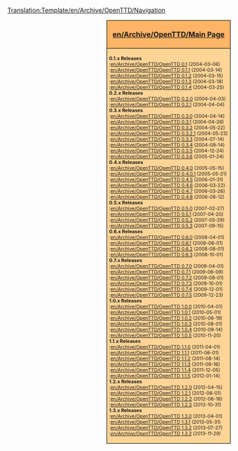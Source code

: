 <noinclude>[[Translation:Template/en/Archive/OpenTTD/Navigation]]</noinclude><div style="float:right; padding-left:12px; background:#ffffff;">
<div style="border:1px solid #000000; background:#ffb466; padding:5px; -moz-border-radius-topleft:5px; -moz-border-radius-topright:5px; font-size: 12pt;">
<center><strong><font size="3">[[en/Archive/OpenTTD/Main Page]]</font></strong></center>
</div>
<div style="border:1px solid black; border-top-width: 0px; background:#ffd496; padding:5px; -moz-border-radius-bottomleft:5px; -moz-border-radius-bottomright:8px; font-size: 8pt;">
'''0.1.x Releases'''<br>
:[[en/Archive/OpenTTD/OpenTTD 0.1]] (2004-03-06)<br>
:[[en/Archive/OpenTTD/OpenTTD 0.1.1]] (2004-03-14)<br>
:[[en/Archive/OpenTTD/OpenTTD 0.1.2]] (2004-03-15)<br>
:[[en/Archive/OpenTTD/OpenTTD 0.1.3]] (2004-03-18)<br>
:[[en/Archive/OpenTTD/OpenTTD 0.1.4]] (2004-03-25)<br>

'''0.2.x Releases'''<br>
:[[en/Archive/OpenTTD/OpenTTD 0.2.0]] (2004-04-03)<br>
:[[en/Archive/OpenTTD/OpenTTD 0.2.1]] (2004-04-04)<br>

'''0.3.x Releases'''<br>
:[[en/Archive/OpenTTD/OpenTTD 0.3.0]] (2004-04-14)<br>
:[[en/Archive/OpenTTD/OpenTTD 0.3.1]] (2004-04-26)<br>
:[[en/Archive/OpenTTD/OpenTTD 0.3.2]] (2004-05-22)<br>
:[[en/Archive/OpenTTD/OpenTTD 0.3.2.1]] (2004-05-23)<br>
:[[en/Archive/OpenTTD/OpenTTD 0.3.3]] (2004-07-14)<br>
:[[en/Archive/OpenTTD/OpenTTD 0.3.4]] (2004-09-14)<br>
:[[en/Archive/OpenTTD/OpenTTD 0.3.5]] (2004-12-24)<br>
:[[en/Archive/OpenTTD/OpenTTD 0.3.6]] (2005-01-24)<br>

'''0.4.x Releases'''<br>
:[[en/Archive/OpenTTD/OpenTTD 0.4.0]] (2005-05-15)<br>
:[[en/Archive/OpenTTD/OpenTTD 0.4.0.1]] (2005-05-21)<br>
:[[en/Archive/OpenTTD/OpenTTD 0.4.5]] (2006-01-31)<br>
:[[en/Archive/OpenTTD/OpenTTD 0.4.6]] (2006-03-22)<br>
:[[en/Archive/OpenTTD/OpenTTD 0.4.7]] (2006-03-26)<br>
:[[en/Archive/OpenTTD/OpenTTD 0.4.8]] (2006-08-12)<br>

'''0.5.x Releases'''<br>
:[[en/Archive/OpenTTD/OpenTTD 0.5.0]] (2007-02-27)<br>
:[[en/Archive/OpenTTD/OpenTTD 0.5.1]] (2007-04-20)<br>
:[[en/Archive/OpenTTD/OpenTTD 0.5.2]] (2007-05-29)<br>
:[[en/Archive/OpenTTD/OpenTTD 0.5.3]] (2007-09-15)<br>

'''0.6.x Releases'''<br>
:[[en/Archive/OpenTTD/OpenTTD 0.6.0]] (2008-04-01)<br>
:[[en/Archive/OpenTTD/OpenTTD 0.6.1]] (2008-06-01)<br>
:[[en/Archive/OpenTTD/OpenTTD 0.6.2]] (2008-08-01)<br>
:[[en/Archive/OpenTTD/OpenTTD 0.6.3]] (2008-10-01)<br>

'''0.7.x Releases'''<br>
:[[en/Archive/OpenTTD/OpenTTD 0.7.0]] (2009-04-01)<br>
:[[en/Archive/OpenTTD/OpenTTD 0.7.1]] (2009-06-09)<br>
:[[en/Archive/OpenTTD/OpenTTD 0.7.2]] (2009-08-01)<br>
:[[en/Archive/OpenTTD/OpenTTD 0.7.3]] (2009-10-01)<br>
:[[en/Archive/OpenTTD/OpenTTD 0.7.4]] (2009-12-01)<br>
:[[en/Archive/OpenTTD/OpenTTD 0.7.5]] (2009-12-23)<br>

'''1.0.x Releases'''<br>
:[[en/Archive/OpenTTD/OpenTTD 1.0.0]] (2010-04-01)<br>
:[[en/Archive/OpenTTD/OpenTTD 1.0.1]] (2010-05-01)<br>
:[[en/Archive/OpenTTD/OpenTTD 1.0.2]] (2010-06-19)<br>
:[[en/Archive/OpenTTD/OpenTTD 1.0.3]] (2010-08-01)<br>
:[[en/Archive/OpenTTD/OpenTTD 1.0.4]] (2010-09-14)<br>
:[[en/Archive/OpenTTD/OpenTTD 1.0.5]] (2010-11-20)<br>

'''1.1.x Releases'''<br>
:[[en/Archive/OpenTTD/OpenTTD 1.1.0]] (2011-04-01)<br>
:[[en/Archive/OpenTTD/OpenTTD 1.1.1]] (2011-06-01)<br>
:[[en/Archive/OpenTTD/OpenTTD 1.1.2]] (2011-08-14)<br>
:[[en/Archive/OpenTTD/OpenTTD 1.1.3]] (2011-09-16)<br>
:[[en/Archive/OpenTTD/OpenTTD 1.1.4]] (2011-12-05)<br>
:[[en/Archive/OpenTTD/OpenTTD 1.1.5]] (2012-01-14)<br>

'''1.2.x Releases'''<br>
:[[en/Archive/OpenTTD/OpenTTD 1.2.0]] (2012-04-15)<br>
:[[en/Archive/OpenTTD/OpenTTD 1.2.1]] (2012-06-01)<br>
:[[en/Archive/OpenTTD/OpenTTD 1.2.2]] (2012-06-18)<br>
:[[en/Archive/OpenTTD/OpenTTD 1.2.3]] (2012-10-31)<br>

'''1.3.x Releases'''<br>
:[[en/Archive/OpenTTD/OpenTTD 1.3.0]] (2013-04-01)<br>
:[[en/Archive/OpenTTD/OpenTTD 1.3.1]] (2013-05-31)<br>
:[[en/Archive/OpenTTD/OpenTTD 1.3.2]] (2013-07-27)<br>
:''[[en/Archive/OpenTTD/OpenTTD 1.3.3]] (2013-11-29)''<br>

</div>
</div>